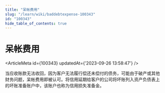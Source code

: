 ```yaml
---
title: "呆帐费用"
slug: "/learn/wiki/baddebtexpense-100343"
id: "100343"
hide_table_of_contents: true
---
```



# 呆帐费用

<ArticleMeta id={100343} updatedAt={'2023-09-26 13:58:47'} />
<div className='border-solid border-b border-t-0 my-4 border-[var(--ifm-color-gray-300)]' />

当应收账款无法收回，因为客户无法履行偿还未偿付的债务，可能由于破产或其他财务问题，呆帐费用即被认可。将信用延期给客户的公司将坏账列入资产负债表上的坏账准备账户中，该账户也称为信用损失准备金。

